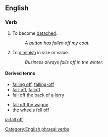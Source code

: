 ==English==
===Verb===
{{en-verb|inf=to [[fall]] [[off]]|falls off|falling off|fell off|fallen off}}

#{{intransitive}} To become [[detached]].
#:''A button has fallen off my coat.''
#{{intransitive}} To [[diminish]] in size or value.
#:''Business always falls off in the winter.''

====Derived terms====
{{rel-top|Terms derived from ''fall off''}}
*[[falling off]], [[falling-off]]<!--noun-->
*[[fall-off]], [[falloff]]<!--noun-->
*[[fall off the back of a lorry]]
{{rel-mid}}
*[[fall off the wagon]]
*[[the wheels fell off]]<!--figurative sense is idiomatic-->
{{rel-bottom}}

[[Category:English phrasal verbs]]

[[ja:fall off]]